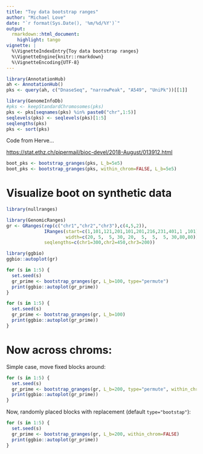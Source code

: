 ```yaml
---
title: "Toy data bootstrap ranges"
author: "Michael Love"
date: "`r format(Sys.Date(), '%m/%d/%Y')`"
output:
  rmarkdown::html_document:
    highlight: tango
vignette: |
  %\VignetteIndexEntry{Toy data bootstrap ranges}
  %\VignetteEngine{knitr::rmarkdown}
  %\VignetteEncoding{UTF-8}
---
```


```r
library(AnnotationHub)
ah <- AnnotationHub()
pks <- query(ah, c("DnaseSeq", "narrowPeak", "A549", "UniPk"))[[1]]
```

```r
library(GenomeInfoDb)
#pks <- keepStandardChromosomes(pks)
pks <- pks[seqnames(pks) %in% paste0("chr",1:5)]
seqlevels(pks) <- seqlevels(pks)[1:5]
seqlengths(pks)
pks <- sort(pks)
```

Code from Herve...

<https://stat.ethz.ch/pipermail/bioc-devel/2018-August/013912.html>

```r
boot_pks <- bootstrap_granges(pks, L_b=5e5)
boot_pks <- bootstrap_granges(pks, within_chrom=FALSE, L_b=5e5)
```

# Visualize boot on synthetic data

```r
library(nullranges)
```

```r
library(GenomicRanges)
gr <- GRanges(rep(c("chr1","chr2","chr3"),c(4,5,2)),
              IRanges(start=c(1,101,121,201,101,201,216,231,401,1 ,101),
                      width=c(20, 5,  5, 30, 20,  5,  5,  5, 30,80,80)),
              seqlengths=c(chr1=300,chr2=450,chr3=200))
```

```r
library(ggbio)
ggbio::autoplot(gr)
```

```r
for (s in 1:5) {
  set.seed(s)
  gr_prime <- bootstrap_granges(gr, L_b=100, type="permute")
  print(ggbio::autoplot(gr_prime))
}
```

```r
for (s in 1:5) {
  set.seed(s)
  gr_prime <- bootstrap_granges(gr, L_b=100)
  print(ggbio::autoplot(gr_prime))
}
```

# Now across chroms:

Simple case, move fixed blocks around:

```r
for (s in 1:5) {
  set.seed(s)
  gr_prime <- bootstrap_granges(gr, L_b=200, type="permute", within_chrom=FALSE)
  print(ggbio::autoplot(gr_prime))
}
```

Now, randomly placed blocks with replacement (default `type="bootstap"`):

```r
for (s in 1:5) {
  set.seed(s)
  gr_prime <- bootstrap_granges(gr, L_b=200, within_chrom=FALSE)
  print(ggbio::autoplot(gr_prime))
}
```
